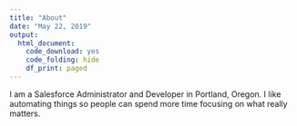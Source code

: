 ```yaml
---
title: "About"
date: "May 22, 2019"
output:
  html_document:
    code_download: yes
    code_folding: hide
    df_print: paged
---
```


I am a Salesforce Administrator and Developer in Portland, Oregon. I like automating things so people can spend more time focusing on what really matters.